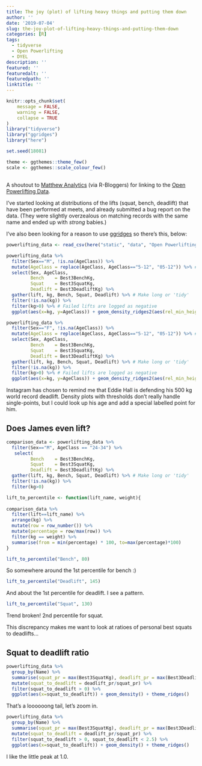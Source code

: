 ```yaml
---
title: The joy (plot) of lifting heavy things and putting them down
author: ''
date: '2019-07-04'
slug: the-joy-plot-of-lifting-heavy-things-and-putting-them-down
categories: [R]
tags: 
  - tidyverse
  - Open Powerlifting
  - DYEL
description: ''
featured: ''
featuredalt: ''
featuredpath: ''
linktitle: ''
---
```

```r
knitr::opts_chunk$set(
	message = FALSE,
	warning = FALSE,
	collapse = TRUE
)
library("tidyverse")
library("ggridges")
library("here")

set.seed(18081)

theme <- ggthemes::theme_few()
scale <- ggthemes::scale_colour_few()
```

## 

A shoutout to [Matthew Analytics](https://mathewanalytics.com/2019/07/01/powerlytics-impact-of-age-gender-and-weight-on-total-weight-lifted-in-powerlifting-meets/) (via R-Bloggers) for linking to the [Open Powerlifting Data](https://www.openpowerlifting.org/data). 

I've started looking at distributions of the lifts (squat, bench, deadlift) that have been performed at meets, and already submitted a bug report on the data. (They were slightly overzealous on matching records with the same name and ended up with _strong_ babies.)

I've also been looking for a reason to use [ggridges](https://cran.r-project.org/web/packages/ggridges/vignettes/gallery.html) so there's this, below:

```r
powerlifting_data <- read_csv(here("static", "data", "Open Powerlifting", "openpowerlifting-2019-06-19.csv"))
```

```r
powerlifting_data %>%
  filter(Sex=="M", !is.na(AgeClass)) %>%
  mutate(AgeClass = replace(AgeClass, AgeClass=="5-12", "05-12")) %>% #Cheap way to make them line up in order
  select(Sex, AgeClass,
         Bench    = Best3BenchKg,
         Squat    = Best3SquatKg,
         Deadlift = Best3DeadliftKg) %>%
  gather(lift, kg, Bench, Squat, Deadlift) %>% # Make long or 'tidy'
  filter(!is.na(kg)) %>%
  filter(kg>0) %>% # Failed lifts are logged as negative
  ggplot(aes(x=kg, y=AgeClass)) + geom_density_ridges2(aes(rel_min_height=0.005)) + facet_wrap(~lift) + theme_ridges()
```

```r

powerlifting_data %>%
  filter(Sex=="F", !is.na(AgeClass)) %>%
  mutate(AgeClass = replace(AgeClass, AgeClass=="5-12", "05-12")) %>% #Cheap way to make them line up in order
  select(Sex, AgeClass,
         Bench    = Best3BenchKg,
         Squat    = Best3SquatKg,
         Deadlift = Best3DeadliftKg) %>%
  gather(lift, kg, Bench, Squat, Deadlift) %>% # Make long or 'tidy'
  filter(!is.na(kg)) %>%
  filter(kg>0) %>% # Failed lifts are logged as negative
  ggplot(aes(x=kg, y=AgeClass)) + geom_density_ridges2(aes(rel_min_height=0.005)) + facet_wrap(~lift) + theme_ridges() 
```

Instagram has chosen to remind me that Eddie Hall is defending his 500 kg world record deadlift. Density plots with thresholds don't really handle single-points, but I could look up his age and add a special labelled point for him.

## Does James even lift?

```r
comparison_data <- powerlifting_data %>%
  filter(Sex=="M", AgeClass == "24-34") %>%
   select(
         Bench    = Best3BenchKg,
         Squat    = Best3SquatKg,
         Deadlift = Best3DeadliftKg) %>%
  gather(lift, kg, Bench, Squat, Deadlift) %>% # Make long or 'tidy'
  filter(!is.na(kg)) %>%
  filter(kg>0) 

lift_to_percentile <- function(lift_name, weight){
  
comparison_data %>%
  filter(lift==lift_name) %>%
  arrange(kg) %>%
  mutate(row = row_number()) %>%
  mutate(percentage = row/max(row)) %>%
  filter(kg == weight) %>%
  summarise(from = min(percentage) * 100, to=max(percentage)*100)
}

lift_to_percentile("Bench", 80)

```

So somewhere around the 1st percentile for bench :)

```r
lift_to_percentile("Deadlift", 145)
```
And about the 1st percentile for deadlift. I see a pattern.

```r
lift_to_percentile("Squat", 130)
```
Trend broken! 2nd percentile for squat. 

This discrepancy makes me want to look at ratioes of personal best squats to deadlifts...

## Squat to deadlift ratio

```r
powerlifting_data %>%
  group_by(Name) %>%
  summarise(squat_pr = max(Best3SquatKg), deadlift_pr = max(Best3DeadliftKg)) %>%
  mutate(squat_to_deadlift = deadlift_pr/squat_pr) %>%
  filter(squat_to_deadlift > 0) %>%
  ggplot(aes(x=squat_to_deadlift)) + geom_density() + theme_ridges()
```

That's a loooooong tail, let's zoom in.

```r
powerlifting_data %>%
  group_by(Name) %>%
  summarise(squat_pr = max(Best3SquatKg), deadlift_pr = max(Best3DeadliftKg)) %>%
  mutate(squat_to_deadlift = deadlift_pr/squat_pr) %>%
  filter(squat_to_deadlift > 0, squat_to_deadlift < 2.5) %>%
  ggplot(aes(x=squat_to_deadlift)) + geom_density() + theme_ridges()
```

I like the little peak at 1.0. 